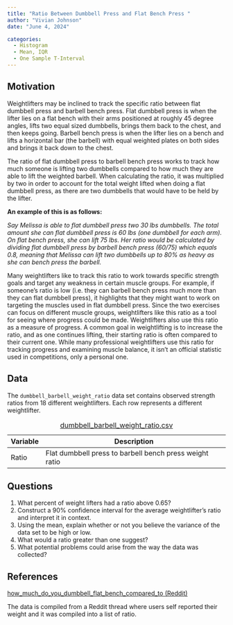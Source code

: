 ```yaml
---
title: "Ratio Between Dumbbell Press and Flat Bench Press "
author: "Vivian Johnson" 
date: "June 4, 2024" 

categories:
  - Histogram 
  - Mean, IQR 
  - One Sample T-Interval 
---
```


## Motivation

Weightlifters may be inclined to track the specific ratio between flat dumbbell press and barbell bench press. Flat dumbbell press is when the lifter lies on a flat bench with their arms positioned at roughly 45 degree angles, lifts two equal sized dumbbells, brings them back to the chest, and then keeps going. Barbell bench press is when the lifter lies on a bench and lifts a horizontal bar (the barbell) with equal weighted plates on both sides and brings it back down to the chest.

The ratio of flat dumbbell press to barbell bench press works to track how much someone is lifting two dumbbells compared to how much they are able to lift the weighted barbell. When calculating the ratio, it was multiplied by two in order to account for the total weight lifted when doing a flat dumbbell press, as there are two dumbbells that would have to be held by the lifter.

**An example of this is as follows:**

*Say Melissa is able to flat dumbbell press two 30 lbs dumbbells. The total amount she can flat dumbbell press is 60 lbs (one dumbbell for each arm). On flat bench press, she can lift 75 lbs. Her ratio would be calculated by dividing flat dumbbell press by barbell bench press (60/75) which equals 0.8, meaning that Melissa can lift two dumbbells up to 80% as heavy as she can bench press the barbell.*

Many weightlifters like to track this ratio to work towards specific strength goals and target any weakness in certain muscle groups. For example, if someone's ratio is low (i.e. they can barbell bench press much more than they can flat dumbbell press), it highlights that they might want to work on targeting the muscles used in flat dumbbell press. Since the two exercises can focus on different muscle groups, weightlifters like this ratio as a tool for seeing where progress could be made. Weightlifters also use this ratio as a measure of progress. A common goal in weightlifting is to increase the ratio, and as one continues lifting, their starting ratio is often compared to their current one. While many professional weightlifters use this ratio for tracking progress and examining muscle balance, it isn't an official statistic used in competitions, only a personal one. 

## Data

The `dumbbell_barbell_weight_ratio` data set contains observed strength ratios from 18 different weightlifters. Each row represents a different weightlifter.

| Variable | Description                                             |
|----------|---------------------------------------------------------|
| Ratio    | Flat dumbbell press to barbell bench press weight ratio |

: [dumbbell_barbell_weight_ratio.csv](../data/dumbbell_barbell_weight_ratio.csv)

## Questions

1.  What percent of weight lifters had a ratio above 0.65?
2.  Construct a 90% confidence interval for the average weightlifter's ratio and interpret it in context.
3.  Using the mean, explain whether or not you believe the variance of the data set to be high or low.
4.  What would a ratio greater than one suggest?
5.  What potential problems could arise from the way the data was collected?

## References

[how_much_do_you_dumbbell_flat_bench_compared_to (Reddit)](https://www.reddit.com/r/Fitness/comments/35q4i3/how_much_do_you_dumbbell_flat_bench_compared_to/)

The data is compiled from a Reddit thread where users self reported their weight and it was compiled into a list of ratio.


